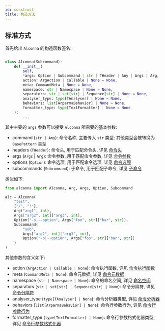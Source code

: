 ```yaml
---
id: construct
title: 构造方法
---
```



## 标准方式


首先给出 `Alconna` 的构造函数签名:

```python

class Alconna(Subcommand):
    def __init__(
        self,
        *args: Option | Subcommand | str | THeader | Any | Args | Arg,
        action: ArgAction | Callable | None = None,
        meta: CommandMeta | None = None,
        namespace: str | Namespace | None = None,
        separators: str | set[str] | Sequence[str] | None = None,
        analyser_type: type[TAnalyser] | None = None,
        behaviors: list[ArparmaBehavior] | None = None,
        formatter_type: type[TextFormatter] | None = None
    ):
        ...

```

其中主要的 `args` 参数可以接受 `Alconna` 所需要的基本参数:
- command (`str | Any`): 命令名称, 主要传入 `str` 类型; 其他类型会被转换为 `BasePattern` 类型
- headers (`THeader`): 命令头, 用于匹配命令头, 详见 [命令头](./header.mdx)
- args (`Args` | `Arg`): 命令参数, 用于匹配命令参数, 详见 [命令参数](./args.mdx)
- options (`Option`): 命令选项, 用于匹配命令选项, 详见 [命令选项](./node.mdx#Option)
- subcommands (`Subcommand`): 子命令, 用于匹配子命令, 详见 [子命令](./node.mdx#Subcommand)

类似如下:

```python
from alconna import Alconna, Arg, Args, Option, Subcommand

alc = Alconna(
    "test",
    ["/", "!"],
    Arg("arg1", int),
    Args["arg2", int]["arg3", int],
    Option("-o|--option", Args["foo", str]["bar", str]),
    Subcommand(
        "sub",
        Args["arg2", int]["arg3", int],
        Option("-o|--option", Args["foo", str]["bar", str])
    )
)
```

其他参数的含义如下:
- action (`ArgAction | Callable | None`): 命令执行函数, 详见 [命令执行函数](./action.mdx)
- meta (`CommandMeta | None`): 命令元数据, 详见 [命令元数据](./meta.mdx)
- namespace (`str | Namespace | None`): 命令的命名空间, 详见 [命名空间](./config.mdx#Namespace)
- separators (`str | set[str] | Sequence[str] | None`): 命令分隔符, 详见 [命令分隔符](./node.mdx#separators)
- analyser_type (`type[TAnalyser] | None`): 命令分析器类型, 详见 [命令分析器](./analyser.mdx)
- behaviors (`list[ArparmaBehavior] | None`): 命令行参数行为, 详见 [命令行参数行为](./arparma.mdx#Behavior)
- formatter_type (`type[TextFormatter] | None`): 命令行参数格式化器类型, 详见 [命令行参数格式化器](./formatter.mdx)
